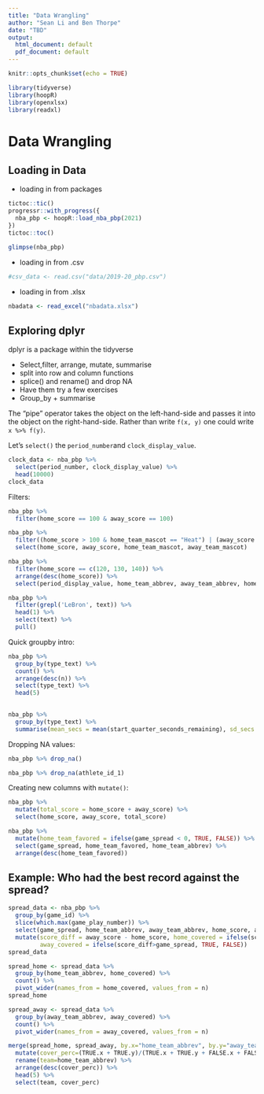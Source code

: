 ```yaml
---
title: "Data Wrangling"
author: "Sean Li and Ben Thorpe"
date: "TBD"
output:
  html_document: default
  pdf_document: default
---
```


```r
knitr::opts_chunk$set(echo = TRUE)
```

```r
library(tidyverse)
library(hoopR)
library(openxlsx)
library(readxl)

```


# Data Wrangling

## Loading in Data

- loading in from packages

```r
tictoc::tic()
progressr::with_progress({
  nba_pbp <- hoopR::load_nba_pbp(2021)
})
tictoc::toc()
```

```r
glimpse(nba_pbp)
```

- loading in from .csv

```r
#csv_data <- read.csv("data/2019-20_pbp.csv")
```


- loading in from .xlsx

```r
nbadata <- read_excel("nbadata.xlsx")
```

## Exploring dplyr

dplyr is a package within the tidyverse

- Select,filter, arrange, mutate, summarise
- split into row and column functions 
- splice() and rename() and drop NA
- Have them try a few exercises
- Group_by + summarise 

The "pipe" operator takes the object on the left-hand-side and passes it into
the object on the right-hand-side. Rather than write `f(x, y)` one could
write `x %>% f(y)`.

Let's `select()` the `period_number`and `clock_display_value`.

```r
clock_data <- nba_pbp %>% 
  select(period_number, clock_display_value) %>%
  head(10000)
clock_data
```

Filters:

```r
nba_pbp %>%
  filter(home_score == 100 & away_score == 100)

nba_pbp %>%
  filter((home_score > 100 & home_team_mascot == "Heat") | (away_score > 100 & away_team_mascot == "Heat")) %>%
  select(home_score, away_score, home_team_mascot, away_team_mascot)

nba_pbp %>%
  filter(home_score == c(120, 130, 140)) %>%
  arrange(desc(home_score)) %>%
  select(period_display_value, home_team_abbrev, away_team_abbrev, home_score, away_score)

nba_pbp %>%
  filter(grepl('LeBron', text)) %>%
  head(1) %>%
  select(text) %>%
  pull()
```


Quick groupby intro:

```r
nba_pbp %>%
  group_by(type_text) %>%
  count() %>%
  arrange(desc(n)) %>%
  select(type_text) %>%
  head(5)
  

nba_pbp %>%
  group_by(type_text) %>%
  summarise(mean_secs = mean(start_quarter_seconds_remaining), sd_secs = sd(start_quarter_seconds_remaining))
```

Dropping NA values:

```r
nba_pbp %>% drop_na()

nba_pbp %>% drop_na(athlete_id_1)

```

Creating new columns with `mutate()`:

```r
nba_pbp %>%
  mutate(total_score = home_score + away_score) %>%
  select(home_score, away_score, total_score)

nba_pbp %>%
  mutate(home_team_favored = ifelse(game_spread < 0, TRUE, FALSE)) %>%
  select(game_spread, home_team_favored, home_team_abbrev) %>%
  arrange(desc(home_team_favored))
```


## Example: Who had the best record against the spread?

```r
spread_data <- nba_pbp %>%
  group_by(game_id) %>%
  slice(which.max(game_play_number)) %>%
  select(game_spread, home_team_abbrev, away_team_abbrev, home_score, away_score) %>%
  mutate(score_diff = away_score - home_score, home_covered = ifelse(score_diff<game_spread, TRUE, FALSE),
         away_covered = ifelse(score_diff>game_spread, TRUE, FALSE))
spread_data

spread_home <- spread_data %>% 
  group_by(home_team_abbrev, home_covered) %>%
  count() %>%
  pivot_wider(names_from = home_covered, values_from = n)
spread_home

spread_away <- spread_data %>% 
  group_by(away_team_abbrev, away_covered) %>%
  count() %>%
  pivot_wider(names_from = away_covered, values_from = n)

merge(spread_home, spread_away, by.x="home_team_abbrev", by.y="away_team_abbrev") %>%
  mutate(cover_perc=(TRUE.x + TRUE.y)/(TRUE.x + TRUE.y + FALSE.x + FALSE.y)) %>%
  rename(team=home_team_abbrev) %>%
  arrange(desc(cover_perc)) %>%
  head(5) %>%
  select(team, cover_perc)
```
